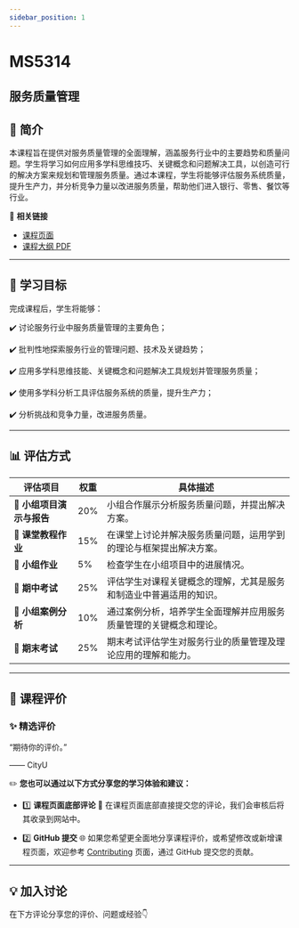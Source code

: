 ```yaml
---
sidebar_position: 1
---
```


# MS5314
## 服务质量管理

## **📘 简介**
本课程旨在提供对服务质量管理的全面理解，涵盖服务行业中的主要趋势和质量问题。学生将学习如何应用多学科思维技巧、关键概念和问题解决工具，以创造可行的解决方案来规划和管理服务质量。通过本课程，学生将能够评估服务系统质量，提升生产力，并分析竞争力量以改进服务质量，帮助他们进入银行、零售、餐饮等行业。

🔗 **相关链接**
- [课程页面](https://www.cityu.edu.hk/catalogue/pg/202425/course/MS5314.htm)
- [课程大纲 PDF](https://www.cityu.edu.hk/catalogue/pg/202425/course/MS5314.pdf)

---

## **🎯 学习目标**

完成课程后，学生将能够：

✔️ 讨论服务行业中服务质量管理的主要角色；

✔️ 批判性地探索服务行业的管理问题、技术及关键趋势；

✔️ 应用多学科思维技能、关键概念和问题解决工具规划并管理服务质量；

✔️ 使用多学科分析工具评估服务系统的质量，提升生产力；

✔️ 分析挑战和竞争力量，改进服务质量。

---

## **📊 评估方式**

| **评估项目**          | **权重** | **具体描述**                                                                                       |
|----------------------|---------|---------------------------------------------------------------------------------------------------|
| **📄 小组项目演示与报告** | 20%     | 小组合作展示分析服务质量问题，并提出解决方案。                                                      |
| **📝 课堂教程作业**     | 15%     | 在课堂上讨论并解决服务质量问题，运用学到的理论与框架提出解决方案。                                  |
| **📄 小组作业**         | 5%      | 检查学生在小组项目中的进展情况。                                                                    |
| **📝 期中考试**         | 25%     | 评估学生对课程关键概念的理解，尤其是服务和制造业中普遍适用的知识。                                 |
| **📄 小组案例分析**     | 10%     | 通过案例分析，培养学生全面理解并应用服务质量管理的关键概念和理论。                               |
| **📝 期末考试**         | 25%     | 期末考试评估学生对服务行业的质量管理及理论应用的理解和能力。                                       |

---

## **💬 课程评价**

### ✨ **精选评价**
<div className={commentStyles.commentBox}>
    <p className={commentStyles.commentText}>
        “期待你的评价。”
    </p>
    <p className={commentStyles.commentAuthor}>—— CityU</p>
</div>

✏️ **您也可以通过以下方式分享您的学习体验和建议：**

- 1️⃣ **课程页面底部评论**
💬 在课程页面底部直接提交您的评论，我们会审核后将其收录到网站中。

- 2️⃣ **GitHub 提交**
🌐 如果您希望更全面地分享课程评价，或希望修改或新增课程页面，欢迎参考 [Contributing](https://penjc.github.io/CityU/contributing) 页面，通过 GitHub 提交您的贡献。



---

## **💡 加入讨论**

在下方评论分享您的评价、问题或经验👇
<Utterances />
